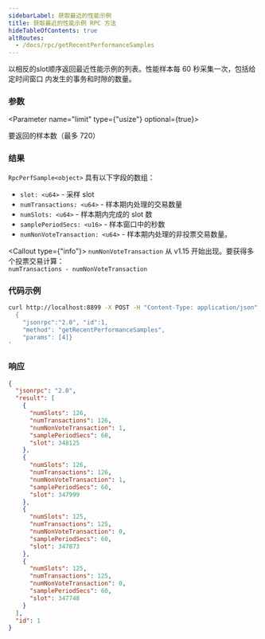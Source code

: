 ```yaml
---
sidebarLabel: 获取最近的性能示例
title: 获取最近的性能示例 RPC 方法
hideTableOfContents: true
altRoutes:
  - /docs/rpc/getRecentPerformanceSamples
---
```


以相反的slot顺序返回最近性能示例的列表。性能样本每 60 秒采集一次，包括给定时间窗口
内发生的事务和时隙的数量。

<DocSideBySide>

<DocLeftSide>

### 参数

<Parameter name="limit" type={"usize"} optional={true}>

要返回的样本数（最多 720）

</Parameter>

### 结果

`RpcPerfSample<object>` 具有以下字段的数组：

- `slot: <u64>` - 采样 slot
- `numTransactions: <u64>` - 样本期内处理的交易数量
- `numSlots: <u64>` - 样本期内完成的 slot 数
- `samplePeriodSecs: <u16>` - 样本窗口中的秒数
- `numNonVoteTransaction: <u64>` - 样本期内处理的非投票交易数量。

<Callout type={"info"}>
  `numNonVoteTransaction` 从 v1.15 开始出现。要获得多个投票交易计算：
  <br />
  `numTransactions - numNonVoteTransaction`
</Callout>

</DocLeftSide>

<DocRightSide>

### 代码示例

```bash
curl http://localhost:8899 -X POST -H "Content-Type: application/json" -d '
  {
    "jsonrpc":"2.0", "id":1,
    "method": "getRecentPerformanceSamples",
    "params": [4]}
'
```

### 响应

```json
{
  "jsonrpc": "2.0",
  "result": [
    {
      "numSlots": 126,
      "numTransactions": 126,
      "numNonVoteTransaction": 1,
      "samplePeriodSecs": 60,
      "slot": 348125
    },
    {
      "numSlots": 126,
      "numTransactions": 126,
      "numNonVoteTransaction": 1,
      "samplePeriodSecs": 60,
      "slot": 347999
    },
    {
      "numSlots": 125,
      "numTransactions": 125,
      "numNonVoteTransaction": 0,
      "samplePeriodSecs": 60,
      "slot": 347873
    },
    {
      "numSlots": 125,
      "numTransactions": 125,
      "numNonVoteTransaction": 0,
      "samplePeriodSecs": 60,
      "slot": 347748
    }
  ],
  "id": 1
}
```

</DocRightSide>
</DocSideBySide>
